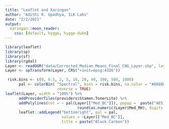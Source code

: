 ```yaml
---
title: "Leaflet and Xaringan"
author: "Adithi R. Upadhya, ILK Labs"
date: "2/2/2021"
output:
  xaringan::moon_reader:
    css: [default, hygge, hygge-duke]
---
```


```r
library(leaflet)
library(sp)
library(sf)
library(rgdal)
Layer <- readOGR("data/Corrected_Median_Means_Final_CNG_Layer.shp", layer = "Corrected_Median_Means_Final_CNG_Layer")
Layer <- spTransform(Layer, CRS("+init=epsg:4326"))
```


```r
 risk.bins <- c(0, 0.5, 2, 5, 10, 20, 40, 100, 500, 1000)
      pal <- colorBin( "Spectral", bins = risk.bins, na.color = "#808080",
                       reverse = TRUE)
leaflet(Layer, width = "100%") %>%
      addProviderTiles(providers$Stamen.TonerLite) %>%
      addPolylines(col = ~ pal(Layer[["Med_BC"]]), popup =  paste("AE51_BC (ug/m3):", round(as.numeric(Layer$Med_BC), digits = 2), "<br>", "RH(%):",
                                round(as.numeric(Layer$Med_RH), digits = 2), "<br>", "CPC3007_Particle Concentration (#/cm3):", round(as.numeric(Layer$Med_CPC), digits = 2))) %>%
      leaflet::addLegend("bottomright", pal = pal,
                         values = ~Layer[["Med_BC"]],
                         title = paste("Black Carbon"))
```

